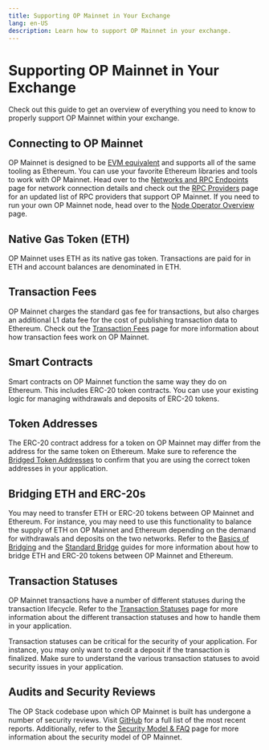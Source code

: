 ```yaml
---
title: Supporting OP Mainnet in Your Exchange
lang: en-US
description: Learn how to support OP Mainnet in your exchange.
---
```



# Supporting OP Mainnet in Your Exchange

Check out this guide to get an overview of everything you need to know to properly support OP Mainnet within your exchange.

## Connecting to OP Mainnet

OP Mainnet is designed to be [EVM equivalent](https://medium.com/ethereum-optimism/introducing-evm-equivalence-5c2021deb306) and supports all of the same tooling as Ethereum.
You can use your favorite Ethereum libraries and tools to work with OP Mainnet.
Head over to the [Networks and RPC Endpoints](/chain/networks) page for network connection details and check out the [RPC Providers](/builders/tools/rpc-providers) page for an updated list of RPC providers that support OP Mainnet.
If you need to run your own OP Mainnet node, head over to the [Node Operator Overview](/builders/node-operators/overview) page.

## Native Gas Token (ETH)

OP Mainnet uses ETH as its native gas token.
Transactions are paid for in ETH and account balances are denominated in ETH.

## Transaction Fees

OP Mainnet charges the standard gas fee for transactions, but also charges an additional L1 data fee for the cost of publishing transaction data to Ethereum.
Check out the [Transaction Fees](/stack/transactions/fees) page for more information about how transaction fees work on OP Mainnet.

## Smart Contracts

Smart contracts on OP Mainnet function the same way they do on Ethereum.
This includes ERC-20 token contracts.
You can use your existing logic for managing withdrawals and deposits of ERC-20 tokens.

## Token Addresses

The ERC-20 contract address for a token on OP Mainnet may differ from the address for the same token on Ethereum.
Make sure to reference the [Bridged Token Addresses](/chain/tokenlist) to confirm that you are using the correct token addresses in your application.

## Bridging ETH and ERC-20s

You may need to transfer ETH or ERC-20 tokens between OP Mainnet and Ethereum.
For instance, you may need to use this functionality to balance the supply of ETH on OP Mainnet and Ethereum depending on the demand for withdrawals and deposits on the two networks.
Refer to the [Basics of Bridging](/builders/dapp-developers/bridging/basics) and the [Standard Bridge](/builders/dapp-developers/bridging/standard-bridge) guides for more information about how to bridge ETH and ERC-20 tokens between OP Mainnet and Ethereum.

## Transaction Statuses

OP Mainnet transactions have a number of different statuses during the transaction lifecycle.
Refer to the [Transaction Statuses](/builders/dapp-developers/transactions/statuses) page for more information about the different transaction statuses and how to handle them in your application.

<Callout>
Transaction statuses can be critical for the security of your application.
For instance, you may only want to credit a deposit if the transaction is finalized.
Make sure to understand the various transaction statuses to avoid security issues in your application.
</Callout>

## Audits and Security Reviews

The OP Stack codebase upon which OP Mainnet is built has undergone a number of security reviews.
Visit [GitHub](https://github.com/ethereum-optimism/optimism/tree/develop/docs/security-reviews) for a full list of the most recent reports.
Additionally, refer to the [Security Model & FAQ](/chain/security/faq) page for more information about the security model of OP Mainnet.
